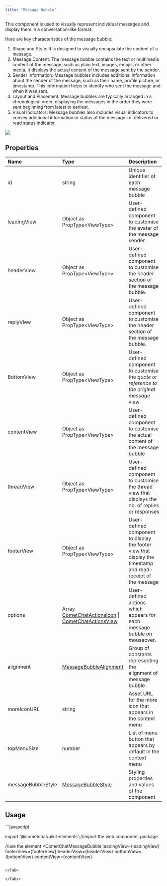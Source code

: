 ```yaml
---
title: "Message Bubble"
---
```




This component is used to visually represent individual messages and display them in a conversation-like format.

Here are key characteristics of the message bubble:

1. Shape and Style: It is designed to visually encapsulate the content of a message.
2. Message Content: The message bubble contains the text or multimedia content of the message, such as plain text, images, emojis, or other media. It displays the actual content of the message sent by the sender.
3. Sender Information: Message bubbles includes additional information about the sender of the message, such as their name, profile picture, or timestamp. This information helps to identify who sent the message and when it was sent.
4. Layout and Placement: Message bubbles are typically arranged in a chronological order, displaying the messages in the order they were sent beginning from latest to earliest.
5. Visual Indicators: Message bubbles also includes visual indicators to convey additional information or status of the message i.e. delivered or read status indicator.

<Frame>
  <img src="/images/6522269f-ecd5hd9xab9f7szqeay58x0ax1ij7rh2hbqqi7z3bwp5dtpi7f4gbe5mgetlohnw-426b30776e48371a0e19a408cde3fe27.png" />
</Frame>

## Properties

| Name               | Type                                                                                                               | Description                                                                                                  |
| :------------------ | :------------------------------------------------------------------------------------------------------------------ | :------------------------------------------------------------------------------------------------------------ |
| id                 | string                                                                                                             | Unique identifier of each message bubble                                                                     |
| leadingView        | Object as PropType\<ViewType>                                                                                      | User-defined component to customise the avatar of the message sender.                                        |
| headerView         | Object as PropType\<ViewType>                                                                                      | User-defined component to customise the header section of the message bubble.                                |
| replyView          | Object as PropType\<ViewType>                                                                                      | User-defined component to customise the header section of the message bubble.                                |
| BottomView         | Object as PropType\<ViewType>                                                                                      | User-defined component to customise the *quote or reference to the original message* view                    |
| contentView        | Object as PropType\<ViewType>                                                                                      | User-defined component to customise the actual content of the message bubble                                 |
| threadView         | Object as PropType\<ViewType>                                                                                      | User-defined component to customise the thread view that displays the no. of replies or responses            |
| footerView         | Object as PropType\<ViewType>                                                                                      | User-defined component to display the footer view that display the timestamp and read-receipt of the message |
| options            | Array [CometChatActionsIcon](/web-shared/actionsicon) \| [CometChatActionsView](/web-shared/actionsview) | User-defined actions which appears for each message bubble on mouseover.                                     |
| alignment          | [MessageBubbleAlignment](/web-shared/messagebubblealignment)                                                  | Group of constants representing the alignment of message bubble                                              |
| moreIconURL        | string                                                                                                             | Asset URL for the more icon that appears in the context menu                                                 |
| topMenuSize        | number                                                                                                             | List of menu button that appears by default in the context menu                                              |
| messageBubbleStyle | [MessageBubbleStyle](/web-shared/messagebubblestyle)                                                          | Styling properties and values of the component                                                               |

## Usage

<Tabs>
<Tab title="JavaScript">
```javascript

import '@cometchat/uikit-elements';//import the web component package.

//use the element
<CometChatMessageBubble
leadingView={leadingView}
footerView={footerView}
headerView={headerView}
bottomView={bottomView}
contentView={contentView}
></CometChatMessageBubble>
```

</Tab>

</Tabs>
